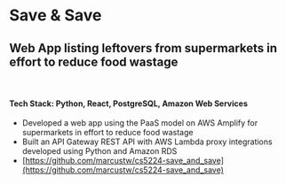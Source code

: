 
<Meta title="Projects/Save & Save" />

# Save & Save
## Web App listing leftovers from supermarkets in effort to reduce food wastage

<br />

#### Tech Stack: Python, React, PostgreSQL, Amazon Web Services

- Developed a web app using the PaaS model on AWS Amplify for supermarkets in effort to reduce food wastage
- Built an API Gateway REST API with AWS Lambda proxy integrations developed using Python and Amazon RDS
- [https://github.com/marcustw/cs5224-save_and_save](https://github.com/marcustw/cs5224-save_and_save)
